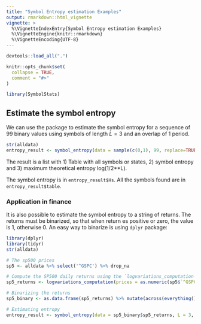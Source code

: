 ```yaml
---
title: "Symbol Entropy estimation Examples"
output: rmarkdown::html_vignette
vignette: >
  %\VignetteIndexEntry{Symbol Entropy estimation Examples}
  %\VignetteEngine{knitr::rmarkdown}
  %\VignetteEncoding{UTF-8}
---
```


```r
devtools::load_all(".")
```

```r
knitr::opts_chunk$set(
  collapse = TRUE,
  comment = "#>"
)
```

```r
library(SymbolStats)
```

## Estimate the symbol entropy

We can use the package to estimate the symbol entropy for a sequence of 99 binary values using symbols of length $L=3$ and an overlap of 1 period.


```r
str(alldata)
entropy_result <- symbol_entropy(data = sample(c(0,1), 99, replace=TRUE), L = 3, overlap = 1)
```

The result is a list with  1) Table with all symbols or states, 2) symbol entropy and  3) maximum theoretical entropy log(1/2**L).


The symbol entropy is in  `entropy_result$Hs`. All the symbols found are in `entropy_result$table`.


### Application in finance

It is also possible to estimate the symbol entropy to a string of returns. The returns must be binarized, so that when return es positive or zero, the value is 1, otherwise 0. An easy way to binarize is using `dplyr` package:

```r
library(dplyr)
library(tidyr)
str(alldata)

# The sp500 prices
sp5 <- alldata %>% select('^GSPC') %>% drop_na

# Compute the SP500 daily returns using the `logvariations_computation` function.
sp5_returns <- logvariations_computation(prices = as.numeric(sp5$`^GSPC`), P=2, overlap=1)

# Binarizing the returns
sp5_binary <- as.data.frame(sp5_returns) %>% mutate(across(everything(), ~case_when(.x >= 0 ~ 1, .x < 0 ~ 0, TRUE ~ NA_real_)))

# Estimating entropy
entropy_result <- symbol_entropy(data = sp5_binary$sp5_returns, L = 3, overlap = 1)
```
